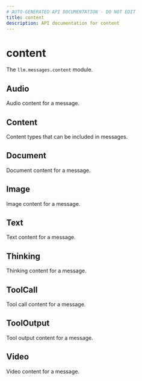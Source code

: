 ```yaml
---
# AUTO-GENERATED API DOCUMENTATION - DO NOT EDIT
title: content
description: API documentation for content
---
```


# content

The `llm.messages.content` module.

## <ApiType type="Alias" path="content/index" symbolName="Audio" /> Audio

Audio content for a message.

## <ApiType type="Object" path="content/index" symbolName="Content" /> Content

Content types that can be included in messages.

## <ApiType type="Alias" path="content/index" symbolName="Document" /> Document

Document content for a message.

## <ApiType type="Alias" path="content/index" symbolName="Image" /> Image

Image content for a message.

## <ApiType type="Alias" path="content/index" symbolName="Text" /> Text

Text content for a message.

## <ApiType type="Alias" path="content/index" symbolName="Thinking" /> Thinking

Thinking content for a message.

## <ApiType type="Alias" path="content/index" symbolName="ToolCall" /> ToolCall

Tool call content for a message.

## <ApiType type="Alias" path="content/index" symbolName="ToolOutput" /> ToolOutput

Tool output content for a message.

## <ApiType type="Alias" path="content/index" symbolName="Video" /> Video

Video content for a message.

